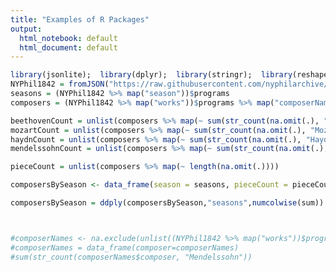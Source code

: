 ```yaml
---
title: "Examples of R Packages"
output:
  html_notebook: default
  html_document: default
---
```



```r
library(jsonlite);  library(dplyr);  library(stringr);  library(reshape2)
NYPhil1842 = fromJSON("https://raw.githubusercontent.com/nyphilarchive/PerformanceHistory/master/Programs/json/1842-43_TO_1910-11.json")
seasons = (NYPhil1842 %>% map("season"))$programs
composers = (NYPhil1842 %>% map("works"))$programs %>% map("composerName")

beethovenCount = unlist(composers %>% map(~ sum(str_count(na.omit(.), "Beethoven"))))
mozartCount = unlist(composers %>% map(~ sum(str_count(na.omit(.), "Mozart"))))
haydnCount = unlist(composers %>% map(~ sum(str_count(na.omit(.), "Haydn"))))
mendelssohnCount = unlist(composers %>% map(~ sum(str_count(na.omit(.), "Mendelssohn"))))

pieceCount = unlist(composers %>% map(~ length(na.omit(.))))

composersBySeason <- data_frame(season = seasons, pieceCount = pieceCount, beethovenCount = beethovenCount, mozartCount = mozartCount, mendelssohnCount = mendelssohnCount)

composersBySeason = ddply(composersBySeason,"seasons",numcolwise(sum))



#composerNames <- na.exclude(unlist((NYPhil1842 %>% map("works"))$programs %>% map("composerName")))
#composerNames = data_frame(composer=composerNames)
#sum(str_count(composerNames$composer, "Mendelssohn"))
```